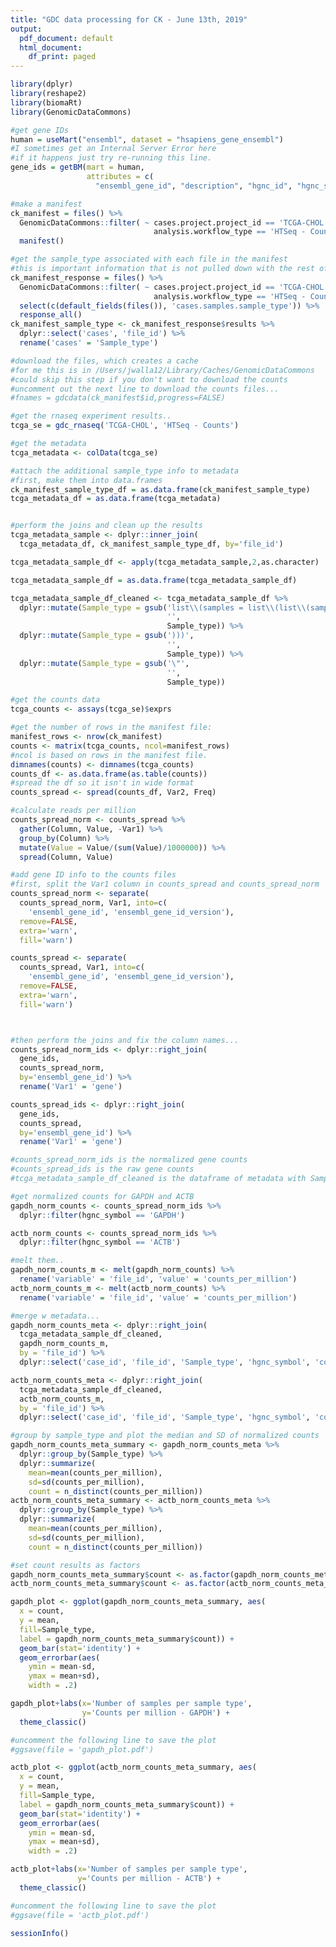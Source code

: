 ```yaml
---
title: "GDC data processing for CK - June 13th, 2019"
output:
  pdf_document: default
  html_document:
    df_print: paged
---
```



```r
library(dplyr)
library(reshape2)
library(biomaRt)
library(GenomicDataCommons)

```

```r
#get gene IDs
human = useMart("ensembl", dataset = "hsapiens_gene_ensembl") 
#I sometimes get an Internal Server Error here
#if it happens just try re-running this line.
gene_ids = getBM(mart = human, 
                 attributes = c(
                   "ensembl_gene_id", "description", "hgnc_id", "hgnc_symbol"))

#make a manifest
ck_manifest = files() %>% 
  GenomicDataCommons::filter( ~ cases.project.project_id == 'TCGA-CHOL' & 
                                analysis.workflow_type == 'HTSeq - Counts') %>% 
  manifest()

#get the sample_type associated with each file in the manifest
#this is important information that is not pulled down with the rest of the metadata
ck_manifest_response = files() %>% 
  GenomicDataCommons::filter( ~ cases.project.project_id == 'TCGA-CHOL' & 
                                analysis.workflow_type == 'HTSeq - Counts') %>% 
  select(c(default_fields(files()), 'cases.samples.sample_type')) %>% 
  response_all()
ck_manifest_sample_type <- ck_manifest_response$results %>% 
  dplyr::select('cases', 'file_id') %>% 
  rename('cases' = 'Sample_type')

```

```r
#download the files, which creates a cache 
#for me this is in /Users/jwalla12/Library/Caches/GenomicDataCommons
#could skip this step if you don't want to download the counts
#uncomment out the next line to download the counts files...
#fnames = gdcdata(ck_manifest$id,progress=FALSE)
```

```r
#get the rnaseq experiment results..
tcga_se = gdc_rnaseq('TCGA-CHOL', 'HTSeq - Counts')

#get the metadata
tcga_metadata <- colData(tcga_se)

#attach the additional sample_type info to metadata
#first, make them into data.frames
ck_manifest_sample_type_df = as.data.frame(ck_manifest_sample_type)
tcga_metadata_df = as.data.frame(tcga_metadata)


#perform the joins and clean up the results
tcga_metadata_sample <- dplyr::inner_join(
  tcga_metadata_df, ck_manifest_sample_type_df, by='file_id')

tcga_metadata_sample_df <- apply(tcga_metadata_sample,2,as.character)

tcga_metadata_sample_df = as.data.frame(tcga_metadata_sample_df)

tcga_metadata_sample_df_cleaned <- tcga_metadata_sample_df %>% 
  dplyr::mutate(Sample_type = gsub('list\\(samples = list\\(list\\(sample_type \\= ', 
                                   '', 
                                   Sample_type)) %>% 
  dplyr::mutate(Sample_type = gsub(')))',
                                   '', 
                                   Sample_type)) %>% 
  dplyr::mutate(Sample_type = gsub('\"', 
                                   '', 
                                   Sample_type))

```

```r
#get the counts data
tcga_counts <- assays(tcga_se)$exprs
```

```r
#get the number of rows in the manifest file:
manifest_rows <- nrow(ck_manifest)
counts <- matrix(tcga_counts, ncol=manifest_rows) 
#ncol is based on rows in the manifest file.
dimnames(counts) <- dimnames(tcga_counts)
counts_df <- as.data.frame(as.table(counts))
#spread the df so it isn't in wide format
counts_spread <- spread(counts_df, Var2, Freq) 
```

```r
#calculate reads per million
counts_spread_norm <- counts_spread %>%
  gather(Column, Value, -Var1) %>%
  group_by(Column) %>%
  mutate(Value = Value/(sum(Value)/1000000)) %>%
  spread(Column, Value)
```

```r

#add gene ID info to the counts files
#first, split the Var1 column in counts_spread and counts_spread_norm
counts_spread_norm <- separate(
  counts_spread_norm, Var1, into=c(
    'ensembl_gene_id', 'ensembl_gene_id_version'), 
  remove=FALSE, 
  extra='warn', 
  fill='warn')

counts_spread <- separate(
  counts_spread, Var1, into=c(
    'ensembl_gene_id', 'ensembl_gene_id_version'), 
  remove=FALSE, 
  extra='warn', 
  fill='warn')



#then perform the joins and fix the column names...
counts_spread_norm_ids <- dplyr::right_join(
  gene_ids, 
  counts_spread_norm, 
  by='ensembl_gene_id') %>% 
  rename('Var1' = 'gene')

counts_spread_ids <- dplyr::right_join(
  gene_ids, 
  counts_spread, 
  by='ensembl_gene_id') %>% 
  rename('Var1' = 'gene')

```

```r
#counts_spread_norm_ids is the normalized gene counts
#counts_spread_ids is the raw gene counts
#tcga_metadata_sample_df_cleaned is the dataframe of metadata with Sample_type

#get normalized counts for GAPDH and ACTB 
gapdh_norm_counts <- counts_spread_norm_ids %>% 
  dplyr::filter(hgnc_symbol == 'GAPDH')

actb_norm_counts <- counts_spread_norm_ids %>% 
  dplyr::filter(hgnc_symbol == 'ACTB')

#melt them..
gapdh_norm_counts_m <- melt(gapdh_norm_counts) %>% 
  rename('variable' = 'file_id', 'value' = 'counts_per_million')
actb_norm_counts_m <- melt(actb_norm_counts) %>% 
  rename('variable' = 'file_id', 'value' = 'counts_per_million')

#merge w metadata...
gapdh_norm_counts_meta <- dplyr::right_join(
  tcga_metadata_sample_df_cleaned, 
  gapdh_norm_counts_m, 
  by = 'file_id') %>% 
  dplyr::select('case_id', 'file_id', 'Sample_type', 'hgnc_symbol', 'counts_per_million')

actb_norm_counts_meta <- dplyr::right_join(
  tcga_metadata_sample_df_cleaned, 
  actb_norm_counts_m, 
  by = 'file_id') %>% 
  dplyr::select('case_id', 'file_id', 'Sample_type', 'hgnc_symbol', 'counts_per_million')
```

```r
#group by sample_type and plot the median and SD of normalized counts
gapdh_norm_counts_meta_summary <- gapdh_norm_counts_meta %>% 
  dplyr::group_by(Sample_type) %>% 
  dplyr::summarize(
    mean=mean(counts_per_million), 
    sd=sd(counts_per_million), 
    count = n_distinct(counts_per_million)) 
actb_norm_counts_meta_summary <- actb_norm_counts_meta %>% 
  dplyr::group_by(Sample_type) %>% 
  dplyr::summarize(
    mean=mean(counts_per_million), 
    sd=sd(counts_per_million), 
    count = n_distinct(counts_per_million))

#set count results as factors
gapdh_norm_counts_meta_summary$count <- as.factor(gapdh_norm_counts_meta_summary$count)
actb_norm_counts_meta_summary$count <- as.factor(actb_norm_counts_meta_summary$count)

```

```r
gapdh_plot <- ggplot(gapdh_norm_counts_meta_summary, aes(
  x = count, 
  y = mean, 
  fill=Sample_type, 
  label = gapdh_norm_counts_meta_summary$count)) + 
  geom_bar(stat='identity') + 
  geom_errorbar(aes(
    ymin = mean-sd, 
    ymax = mean+sd), 
    width = .2) 

gapdh_plot+labs(x='Number of samples per sample type', 
                y='Counts per million - GAPDH') + 
  theme_classic()

#uncomment the following line to save the plot
#ggsave(file = 'gapdh_plot.pdf')
```



```r
actb_plot <- ggplot(actb_norm_counts_meta_summary, aes(
  x = count, 
  y = mean, 
  fill=Sample_type, 
  label = gapdh_norm_counts_meta_summary$count)) + 
  geom_bar(stat='identity') + 
  geom_errorbar(aes(
    ymin = mean-sd, 
    ymax = mean+sd), 
    width = .2) 

actb_plot+labs(x='Number of samples per sample type', 
               y='Counts per million - ACTB') + 
  theme_classic()

#uncomment the following line to save the plot
#ggsave(file = 'actb_plot.pdf')

```


```r
sessionInfo()
```